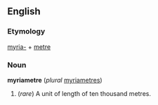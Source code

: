 ==English==
===Etymology===
[[myria-]] + [[metre]]

===Noun===
'''myriametre''' (''plural'' [[myriametres]])

#(''rare'') A unit of length of ten thousand metres.